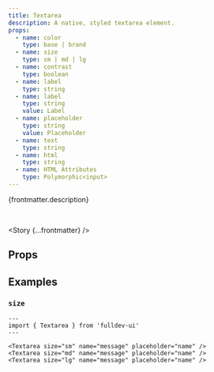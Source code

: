 ```yaml
---
title: Textarea
description: A native, styled textarea element.
props:
  - name: color
    type: base | brand
  - name: size
    type: sm | md | lg
  - name: contrast
    type: boolean
  - name: label
    type: string
  - name: label
    type: string
    value: Label
  - name: placeholder
    type: string
    value: Placeholder
  - name: text
    type: string
  - name: html
    type: string
  - name: HTML Attributes
    type: Polymorphic<input>
---
```



{frontmatter.description}

<br />

<Story {...frontmatter} />

## Props

<PropsTable props={frontmatter.props} />

## Examples

### `size`

<SizeProp />

```astro live
---
import { Textarea } from 'fulldev-ui'
---

<Textarea size="sm" name="message" placeholder="name" />
<Textarea size="md" name="message" placeholder="name" />
<Textarea size="lg" name="message" placeholder="name" />
```
